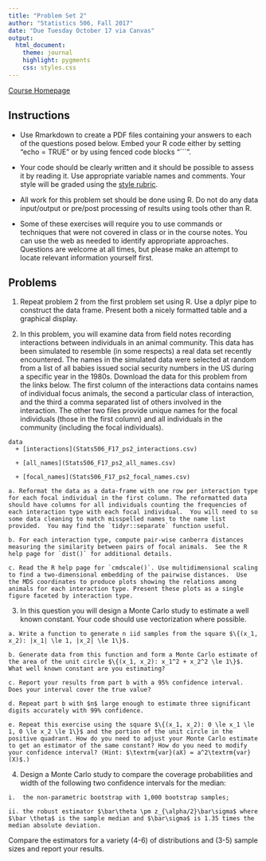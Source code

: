 ```yaml
---
title: "Problem Set 2"
author: "Statistics 506, Fall 2017"
date: "Due Tuesday October 17 via Canvas"
output:
  html_document:
    theme: journal
    highlight: pygments
    css: styles.css
---
```


[Course Homepage](https://jbhender.github.io/Stats506/)

## Instructions

  + Use Rmarkdown to create a PDF files containing your answers to each of the questions posed below. Embed your R code either by setting
  "echo = TRUE" or by using fenced code blocks "```". 

  + Your code should be clearly written and it should be possible to assess it by reading it. Use appropriate variable names and comments. Your style will be graded using the 
  [style rubric]("./StyleRubric.html").

  + All work for this problem set should be done using R. Do not do any data input/output or pre/post processing of results using tools other than R.

  + Some of these exercises will require you to use commands or techniques that were not covered in class or in the course notes. You can use the web as needed to identify appropriate approaches. Questions are welcome at all times, but please make an attempt to locate relevant information yourself first.

## Problems

  1. Repeat problem 2 from the first problem set using R.  Use a dplyr pipe to construct the data frame. Present both a nicely formatted table and a graphical display.
  
  2. In this problem, you will examine data from field notes recording interactions between individuals in an animal community. This data has been simulated to resemble (in some respects) a real data set
recently encountered.  The names in the simulated data were selected at random from a list of
all babies issued social security numbers in the US during a specific year in the 1980s.  Download the data for this problem from the links below. The first column of the interactions data contains names of individual focus animals, the second a particular class of interaction, and the third a comma separated list of others involved in the interaction. The other two files provide unique names for the focal individuals (those in the first column) and all individuals in the community (including the focal individuals).

    data
      + [interactions](Stats506_F17_ps2_interactions.csv)

      + [all_names](Stats506_F17_ps2_all_names.csv)
  
      + [focal_names](Stats506_F17_ps2_focal_names.csv)
  
    a. Reformat the data as a data-frame with one row per interaction type for each focal individual in the first column. The reformatted data should have columns for all individuals counting the frequencies of each interaction type with each focal individual.  You will need to so some data cleaning to match misspelled names to the name list provided.  You may find the `tidyr::separate` function useful. 
    
    b. For each interaction type, compute pair-wise canberra distances measuring the similarity between pairs of focal animals.  See the R help page for `dist()` for additional details.

    c. Read the R help page for `cmdscale()`. Use multidimensional scaling to find a two-dimensional embedding of the pairwise distances.  Use the MDS coordinates to produce plots showing the relations among animals for each interaction type. Present these plots as a single figure faceted by interaction type.
    
  3. In this question you will design a Monte Carlo
    study to estimate a well known constant. Your code should use vectorization where possible.  
    
    a. Write a function to generate n iid samples from the square $\{(x_1, x_2): |x_1| \le 1, |x_2| \le 1\}$.
    
    b. Generate data from this function and form a Monte Carlo estimate of the area of the unit circle $\{(x_1, x_2): x_1^2 + x_2^2 \le 1\}$. What well known constant are you estimating?
    
    c. Report your results from part b with a 95% confidence interval. Does your interval cover the true value? 
    
    d. Repeat part b with $n$ large enough to estimate three significant digits accurately with 99% confidence.  
    
    e. Repeat this exercise using the square $\{(x_1, x_2): 0 \le x_1 \le 1, 0 \le x_2 \le 1\}$ and the portion of the unit circle in the positive quadrant. How do you need to adjust your Monte Carlo estimate to get an estimator of the same constant? How do you need to modify your confidence interval? (Hint: $\textrm{var}(aX) = a^2\textrm{var}(X)$.) 
    
  4.  Design a Monte Carlo study to compare the coverage probabilities and width of the following two confidence intervals for the median:

    i.  the non-parametric bootstrap with 1,000 bootstrap samples;
  
    ii. the robust estimator $\bar\theta \pm z_{\alpha/2}\bar\sigma$ where $\bar \theta$ is the sample median and $\bar\sigma$ is 1.35 times the median absolute deviation. 
  
  Compare the estimators for a variety (4-6) of distributions and (3-5) sample sizes
  and report your results.
